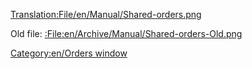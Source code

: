 [[Translation:File/en/Manual/Shared-orders.png]]
[[Category:en/Orders window]]

Old file: [[:File:en/Archive/Manual/Shared-orders-Old.png]]

